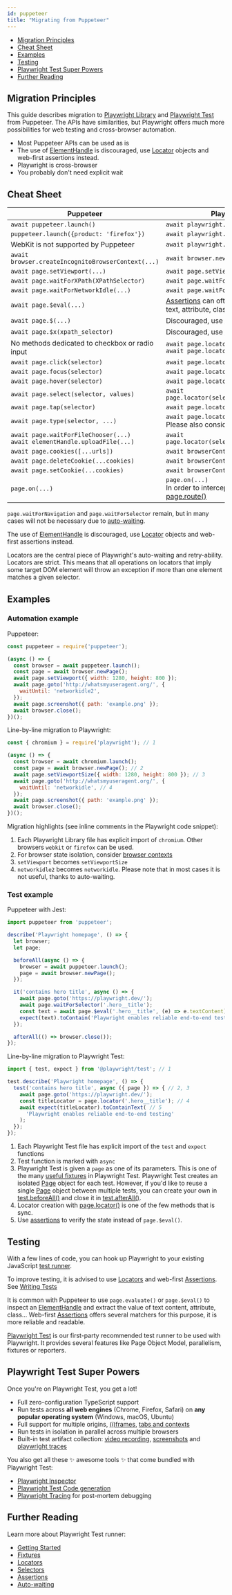 ```yaml
---
id: puppeteer
title: "Migrating from Puppeteer"
---
```


- [Migration Principles](#migration-principles)
- [Cheat Sheet](#cheat-sheet)
- [Examples](#examples)
- [Testing](#testing)
- [Playwright Test Super Powers](#playwright-test-super-powers)
- [Further Reading](#further-reading)

## Migration Principles

This guide describes migration to [Playwright Library](./library) and [Playwright Test](./intro.mdx) from Puppeteer. The APIs have similarities, but Playwright offers much more possibilities for web testing and cross-browser automation.
- Most Puppeteer APIs can be used as is
- The use of [ElementHandle] is discouraged, use [Locator] objects and web-first assertions instead.
- Playwright is cross-browser
- You probably don't need explicit wait

## Cheat Sheet

| Puppeteer                                          | Playwright Library                          |
|----------------------------------------------------|---------------------------------------------|
| `await puppeteer.launch()`                         | `await playwright.chromium.launch()`        |
| `puppeteer.launch({product: 'firefox'})`           | `await playwright.firefox.launch()`         |
|  WebKit is not supported by Puppeteer              | `await playwright.webkit.launch()`          |
| `await browser.createIncognitoBrowserContext(...)` | `await browser.newContext(...)`             |
| `await page.setViewport(...)`                      | `await page.setViewportSize(...)`           |
| `await page.waitForXPath(XPathSelector)`           | `await page.waitForSelector(XPathSelector)` |
| `await page.waitForNetworkIdle(...)`               | `await page.waitForLoadState('networkidle')` |
| `await page.$eval(...)`                            | [Assertions](./test-assertions) can often be used instead to verify text, attribute, class... |
| `await page.$(...)`                                | Discouraged, use [Locators](./api/class-locator) instead |
| `await page.$x(xpath_selector)`                    | Discouraged, use [Locators](./api/class-locator) instead |
| No methods dedicated to checkbox or radio input    | `await page.locator(selector).check()`<br/>`await page.locator(selector).uncheck()` |
| `await page.click(selector)`                       | `await page.locator(selector).click()`      |
| `await page.focus(selector)`                       | `await page.locator(selector).focus()`      |
| `await page.hover(selector)`                       | `await page.locator(selector).hover()`      |
| `await page.select(selector, values)`              | `await page.locator(selector).selectOption(values)` |
| `await page.tap(selector)`                         | `await page.locator(selector).tap()`        |
| `await page.type(selector, ...)`                   | `await page.locator(selector).type(...)`<br/> Please also consider [locator.fill()](/api/class-locator.mdx#locator-fill) |
| `await page.waitForFileChooser(...)`<br/>`await elementHandle.uploadFile(...)` | `await page.locator(selector).setInputFiles(...)` |
| `await page.cookies([...urls])`                    | `await browserContext.cookies([urls])`      |
| `await page.deleteCookie(...cookies)`              | `await browserContext.clearCookies()`       |
| `await page.setCookie(...cookies)`                 | `await browserContext.addCookies(cookies)`  |
| `page.on(...)`                                     | `page.on(...)`<br/>In order to intercept and mutate requests, see [page.route()](/api/class-page.mdx#page-route) |

`page.waitForNavigation` and `page.waitForSelector` remain, but in many cases will not be necessary due to [auto-waiting](./actionability).

The use of [ElementHandle] is discouraged, use [Locator] objects and web-first assertions instead.

Locators are the central piece of Playwright's auto-waiting and retry-ability. Locators are strict. This means that all operations on locators that imply some target DOM element will throw an exception if more than one element matches a given selector.

## Examples

### Automation example

Puppeteer:

```js
const puppeteer = require('puppeteer');

(async () => {
  const browser = await puppeteer.launch();
  const page = await browser.newPage();
  await page.setViewport({ width: 1280, height: 800 });
  await page.goto('http://whatsmyuseragent.org/', {
    waitUntil: 'networkidle2',
  });
  await page.screenshot({ path: 'example.png' });
  await browser.close();
})();
```

Line-by-line migration to Playwright:

```js
const { chromium } = require('playwright'); // 1

(async () => {
  const browser = await chromium.launch();
  const page = await browser.newPage(); // 2
  await page.setViewportSize({ width: 1280, height: 800 }); // 3
  await page.goto('http://whatsmyuseragent.org/', {
    waitUntil: 'networkidle', // 4
  });
  await page.screenshot({ path: 'example.png' });
  await browser.close();
})();
```

Migration highlights (see inline comments in the Playwright code snippet):
1. Each Playwright Library file has explicit import of `chromium`. Other browsers `webkit` or `firefox` can be used.
1. For browser state isolation, consider [browser contexts](./browser-contexts.mdx)
1. `setViewport` becomes `setViewportSize`
1. `networkidle2` becomes `networkidle`. Please note that in most cases it is not useful, thanks to auto-waiting.

### Test example

Puppeteer with Jest:

```js
import puppeteer from 'puppeteer';

describe('Playwright homepage', () => {
  let browser;
  let page;

  beforeAll(async () => {
    browser = await puppeteer.launch();
    page = await browser.newPage();
  });

  it('contains hero title', async () => {
    await page.goto('https://playwright.dev/');
    await page.waitForSelector('.hero__title');
    const text = await page.$eval('.hero__title', (e) => e.textContent);
    expect(text).toContain('Playwright enables reliable end-to-end testing'); // 5
  });

  afterAll(() => browser.close());
});
```

Line-by-line migration to Playwright Test:

```js
import { test, expect } from '@playwright/test'; // 1

test.describe('Playwright homepage', () => {
  test('contains hero title', async ({ page }) => { // 2, 3
    await page.goto('https://playwright.dev/');
    const titleLocator = page.locator('.hero__title'); // 4
    await expect(titleLocator).toContainText( // 5
      'Playwright enables reliable end-to-end testing'
    );
  });
});
```

1. Each Playwright Test file has explicit import of the `test` and `expect` functions
1. Test function is marked with `async`
1. Playwright Test is given a `page` as one of its parameters. This is one of the many [useful fixtures](./api/class-fixtures) in Playwright Test. Playwright Test creates an isolated [Page] object for each test. However, if you'd like to reuse a single [Page] object between multiple tests, you can create your own in [test.beforeAll()](/api/class-test.mdx#test-before-all) and close it in [test.afterAll()](/api/class-test.mdx#test-after-all).
1. Locator creation with [page.locator()](/api/class-page.mdx#page-locator) is one of the few methods that is sync.
1. Use [assertions](./test-assertions) to verify the state instead of `page.$eval()`.

## Testing

With a few lines of code, you can hook up Playwright to your existing JavaScript [test runner](./test-runners).

To improve testing, it is advised to use [Locators](./api/class-locator) and web-first [Assertions](./test-assertions). See [Writing Tests](./writing-tests)

It is common with Puppeteer to use `page.evaluate()` or `page.$eval()` to inspect an [ElementHandle] and extract the value of text content, attribute, class... Web-first [Assertions](./test-assertions) offers several matchers for this purpose, it is more reliable and readable.

[Playwright Test](./intro.mdx) is our first-party recommended test runner to be used with Playwright. It provides several features like Page Object Model, parallelism, fixtures or reporters.

## Playwright Test Super Powers

Once you're on Playwright Test, you get a lot!
- Full zero-configuration TypeScript support
- Run tests across **all web engines** (Chrome, Firefox, Safari) on **any popular operating system** (Windows, macOS, Ubuntu)
- Full support for multiple origins, [(i)frames](./api/class-frame), [tabs and contexts](./pages)
- Run tests in isolation in parallel across multiple browsers
- Built-in test artifact collection: [video recording](./test-configuration#record-video), [screenshots](./test-configuration#automatic-screenshots) and [playwright traces](./test-configuration#record-test-trace)

You also get all these ✨ awesome tools ✨ that come bundled with Playwright Test:
- [Playwright Inspector](./debug.mdx)
- [Playwright Test Code generation](./auth#code-generation)
- [Playwright Tracing](./trace-viewer) for post-mortem debugging

## Further Reading

Learn more about Playwright Test runner:
- [Getting Started](./intro)
- [Fixtures](./test-fixtures)
- [Locators](./api/class-locator)
- [Selectors](./selectors)
- [Assertions](./test-assertions)
- [Auto-waiting](./actionability)


[Accessibility]: /api/class-accessibility.mdx "Accessibility"
[Android]: /api/class-android.mdx "Android"
[AndroidDevice]: /api/class-androiddevice.mdx "AndroidDevice"
[AndroidInput]: /api/class-androidinput.mdx "AndroidInput"
[AndroidSocket]: /api/class-androidsocket.mdx "AndroidSocket"
[AndroidWebView]: /api/class-androidwebview.mdx "AndroidWebView"
[APIRequest]: /api/class-apirequest.mdx "APIRequest"
[APIRequestContext]: /api/class-apirequestcontext.mdx "APIRequestContext"
[APIResponse]: /api/class-apiresponse.mdx "APIResponse"
[APIResponseAssertions]: /test-assertions.mdx "APIResponseAssertions"
[Browser]: /api/class-browser.mdx "Browser"
[BrowserContext]: /api/class-browsercontext.mdx "BrowserContext"
[BrowserServer]: /api/class-browserserver.mdx "BrowserServer"
[BrowserType]: /api/class-browsertype.mdx "BrowserType"
[CDPSession]: /api/class-cdpsession.mdx "CDPSession"
[ConsoleMessage]: /api/class-consolemessage.mdx "ConsoleMessage"
[Coverage]: /api/class-coverage.mdx "Coverage"
[Dialog]: /api/class-dialog.mdx "Dialog"
[Download]: /api/class-download.mdx "Download"
[Electron]: /api/class-electron.mdx "Electron"
[ElectronApplication]: /api/class-electronapplication.mdx "ElectronApplication"
[ElementHandle]: /api/class-elementhandle.mdx "ElementHandle"
[FileChooser]: /api/class-filechooser.mdx "FileChooser"
[Frame]: /api/class-frame.mdx "Frame"
[FrameLocator]: /api/class-framelocator.mdx "FrameLocator"
[JSHandle]: /api/class-jshandle.mdx "JSHandle"
[Keyboard]: /api/class-keyboard.mdx "Keyboard"
[Locator]: /api/class-locator.mdx "Locator"
[LocatorAssertions]: /test-assertions.mdx "LocatorAssertions"
[Logger]: /api/class-logger.mdx "Logger"
[Mouse]: /api/class-mouse.mdx "Mouse"
[Page]: /api/class-page.mdx "Page"
[PageAssertions]: /test-assertions.mdx "PageAssertions"
[Playwright]: /api/class-playwright.mdx "Playwright"
[PlaywrightAssertions]: /test-assertions.mdx "PlaywrightAssertions"
[Request]: /api/class-request.mdx "Request"
[Response]: /api/class-response.mdx "Response"
[Route]: /api/class-route.mdx "Route"
[ScreenshotAssertions]: /test-assertions.mdx "ScreenshotAssertions"
[Selectors]: /api/class-selectors.mdx "Selectors"
[TimeoutError]: /api/class-timeouterror.mdx "TimeoutError"
[Touchscreen]: /api/class-touchscreen.mdx "Touchscreen"
[Tracing]: /api/class-tracing.mdx "Tracing"
[Video]: /api/class-video.mdx "Video"
[WebSocket]: /api/class-websocket.mdx "WebSocket"
[Worker]: /api/class-worker.mdx "Worker"
[Fixtures]: /api/class-fixtures.mdx "Fixtures"
[Storage]: /api/class-storage.mdx "Storage"
[Test]: /api/class-test.mdx "Test"
[TestConfig]: /api/class-testconfig.mdx "TestConfig"
[TestError]: /api/class-testerror.mdx "TestError"
[TestInfo]: /api/class-testinfo.mdx "TestInfo"
[TestOptions]: /api/class-testoptions.mdx "TestOptions"
[TestProject]: /api/class-testproject.mdx "TestProject"
[WorkerInfo]: /api/class-workerinfo.mdx "WorkerInfo"
[Location]: /api/class-location.mdx "Location"
[Reporter]: /api/class-reporter.mdx "Reporter"
[Suite]: /api/class-suite.mdx "Suite"
[TestCase]: /api/class-testcase.mdx "TestCase"
[TestResult]: /api/class-testresult.mdx "TestResult"
[TestStep]: /api/class-teststep.mdx "TestStep"
[Element]: https://developer.mozilla.org/en-US/docs/Web/API/element "Element"
[EvaluationArgument]: /evaluating.mdx#evaluation-argument "EvaluationArgument"
[Promise]: https://developer.mozilla.org/en-US/docs/Web/JavaScript/Reference/Global_Objects/Promise "Promise"
[iterator]: https://developer.mozilla.org/en-US/docs/Web/JavaScript/Reference/Iteration_protocols "Iterator"
[origin]: https://developer.mozilla.org/en-US/docs/Glossary/Origin "Origin"
[selector]: https://developer.mozilla.org/en-US/docs/Web/CSS/CSS_Selectors "selector"
[Serializable]: https://developer.mozilla.org/en-US/docs/Web/JavaScript/Reference/Global_Objects/JSON/stringify#Description "Serializable"
[UIEvent.detail]: https://developer.mozilla.org/en-US/docs/Web/API/UIEvent/detail "UIEvent.detail"
[UnixTime]: https://en.wikipedia.org/wiki/Unix_time "Unix Time"
[xpath]: https://developer.mozilla.org/en-US/docs/Web/XPath "xpath"

[Array]: https://developer.mozilla.org/en-US/docs/Web/JavaScript/Reference/Global_Objects/Array "Array"
[boolean]: https://developer.mozilla.org/en-US/docs/Web/JavaScript/Data_structures#Boolean_type "Boolean"
[Buffer]: https://nodejs.org/api/buffer.html#buffer_class_buffer "Buffer"
[ChildProcess]: https://nodejs.org/api/child_process.html "ChildProcess"
[Error]: https://nodejs.org/api/errors.html#errors_class_error "Error"
[EventEmitter]: https://nodejs.org/api/events.html#events_class_eventemitter "EventEmitter"
[function]: https://developer.mozilla.org/en-US/docs/Web/JavaScript/Reference/Global_Objects/Function "Function"
[Map]: https://developer.mozilla.org/en-US/docs/Web/JavaScript/Reference/Global_Objects/Map "Map"
[null]: https://developer.mozilla.org/en-US/docs/Web/JavaScript/Reference/Global_Objects/null "null"
[number]: https://developer.mozilla.org/en-US/docs/Web/JavaScript/Data_structures#Number_type "Number"
[Object]: https://developer.mozilla.org/en-US/docs/Web/JavaScript/Reference/Global_Objects/Object "Object"
[Promise]: https://developer.mozilla.org/en-US/docs/Web/JavaScript/Reference/Global_Objects/Promise "Promise"
[Readable]: https://nodejs.org/api/stream.html#stream_class_stream_readable "Readable"
[RegExp]: https://developer.mozilla.org/en-US/docs/Web/JavaScript/Reference/Global_Objects/RegExp "RegExp"
[string]: https://developer.mozilla.org/en-US/docs/Web/JavaScript/Data_structures#String_type "string"
[void]: https://developer.mozilla.org/en-US/docs/Web/JavaScript/Reference/Global_Objects/undefined "void"
[URL]: https://nodejs.org/api/url.html "URL"

[all available image tags]: https://mcr.microsoft.com/en-us/product/playwright/about "all available image tags"
[Docker Hub]: https://hub.docker.com/_/microsoft-playwright "Docker Hub"
[Dockerfile.focal]: https://github.com/microsoft/playwright/blob/main/utils/docker/Dockerfile.focal "Dockerfile.focal"
